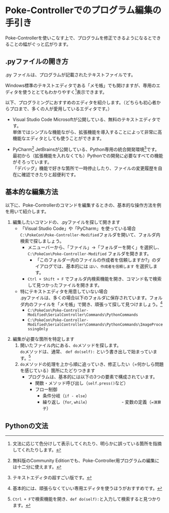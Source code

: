 # Poke-Controllerでのプログラム編集の手引き

Poke-Controllerを使いこなす上で、プログラムを修正できるようになるとできることの幅がぐっと広がります。

## .pyファイルの開き方

.py ファイルは、プログラムが記載されたテキストファイルです。

Windows標準のテキストエディタである「メモ帳」でも開けますが、専用のエディタを使うととてもわかりやすく[^1]表示できます。

[^1]:文法に応じて色分けして表示してくれたり、明らかに誤っている箇所を指摘してくれたりします。

以下、プログラミングにおすすめのエディタを紹介します。（どちらも初心者からプロまで、多くの人が愛用しているエディタです。）

- Visual Studio Code
    Microsoftが公開している、無料のテキストエディタです。<br />
    単体ではシンプルな機能ながら、拡張機能を導入することによって非常に高機能なエディタとしても使うことができます。

- PyCharm[^2]
    JetBrainsが公開している、Python専用の統合開発環境[^3]です。<br />
    最初から（拡張機能を入れなくても）Pythonでの開発に必要なすべての機能がそろっています。<br />
    「デバッグ」機能で好きな箇所で一時停止したり、ファイルの変更履歴を自在に確認できたりと超便利です。

[^2]:無料版のCommunity Editionでも、Poke-Controller用プログラムの編集には十二分に使えます。
[^3]:テキストエディタの超すごい版です。

## 基本的な編集方法

以下に、Poke-Controllerのコマンドを編集するときの、基本的な操作方法を例を用いて紹介します。

1. 編集したいコマンドの、.pyファイルを探して開きます
    - 「Visual Studio Code」や「PyCharm」を使っている場合<br />
        `C:\PokeCon\Poke-Controller-Modified`フォルダを開いて、フォルダ内検索で探しましょう。
        - メニューバーから、「ファイル」→「フォルダーを開く」を選択し、`C:\PokeCon\Poke-Controller-Modified` フォルダを開きます。
            - 「このフォルダー内のファイルの作成者を信頼しますか?」のダイアログでは、基本的には `はい、作成者を信頼します` を選択します。
        - `Ctrl + Shift + F` でフォルダ内検索機能を開き、コマンド名で検索して見つかったファイルを開きます。
    - 特にテキストエディタを用意していない場合<br />
        .pyファイルは、多くの場合以下のフォルダに保存されています。フォルダ内のファイルを「メモ帳」で開き、頑張って探して見つけましょう。[^4]
        - `C:\PokeCon\Poke-Controller-Modified\SerialController\Commands\PythonCommands`
        - `C:\PokeCon\Poke-Controller-Modified\SerialController\Commands\PythonCommands\ImageProcessingOnly`

[^4]:基本的には、頑張らなくていい専用エディタを使うほうがおすすめです。

2. 編集が必要な箇所を特定します<br />
    1. 開いたファイル内にある、`do`メソッドを探します。<br />
        `do`メソッドは、通常、 `def do(self):` という書き出しで始まっています。[^5]<br />
    2. `do`メソッドの処理を上から順に追っていき、修正したい（=何かしら問題を感じている）箇所にたどりつきます
        - プログラムは、基本的には以下の3つの要素で構成されています。
            - 関数・メソッド呼び出し（`self.press()`など）
            - フロー制御
                - 条件分岐（`if - else`）
                - 繰り返し（`for`, `while`）
　　　　　　　- 変数の定義（`=演算子`）

[^5]:`Ctrl + F`で検索機能を開き、`def do(self):`と入力して検索すると見つかります。

## Pythonの文法

